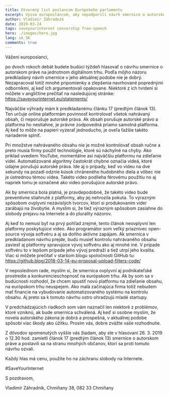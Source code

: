 ```yaml
---
title: Otvorený list poslancom Európskeho parlamentu
excerpt: Výzva europoslancom, aby nepodporili návrh smernice o autorskom práve na jednotnom digitálnom trhu
author: Vladimír Záhradník
date: 2019-03-24
tags: saveyourinternet censorship free-speech
hero: ./images/hero.jpg
lang: sk_SK
comments: true
---
```


Vážení europoslanci,

po dvoch rokoch debát budete budúci týždeň hlasovať o návrhu smernice o autorskom práve na jednotnom digitálnom trhu. Podľa môjho názoru predkladaný návrh smernice v jeho aktuálnej podobe nie je dobrý. Nezapracoval totiž mnohé pripomienky a zlepšenia navrhované poprednými odborníkmi, aj keď ich argumentovali opakovane. Niektoré z ich tvrdení si môžete v angličtine prečítať na nasledujúcej stránke: https://saveyourinternet.eu/statements/

Najväčšie výhrady mám k predkladanému článku 17 (predtým článok 13). Ten určuje online platformám povinnosť kontrolovať všetok nahrávaný obsah, či neporušuje autorské práva. Ak obsah porušuje autorské právo a platforma ho nestiahne, je právne zodpovedná priamo samotná platforma. Aj keď to môže na papieri vyzerať jednoducho, je oveľa ťažšie takéto nariadenie splniť.

Pri množstve nahrávaného obsahu nie je možné kontrolovať obsah ručne a preto musia firmy použiť technológie, ktoré sú náchylné na chyby. Ako príklad uvediem YouTube, momentálne asi najväčšiu platformu na zdieľanie videí. Automatizované algoritmy častokrát chybne označia videá, ktoré údajne porušujú autorské práva. Ide aj o prípady, keď vo videu na dve sekundy na pozadí odznie kúsok chráneného hudobného diela a vôbec nie je ústrednou témou videa. Takéto video podlieha férovému použitiu no aj napriek tomu je označené ako video porušujúce autorské právo.

Ak by smernica bola platná, je pravdepodobné, že takéto video bude preventívne stiahnuté z platformy, aby jej nehrozila pokuta. To výrazným spôsobom ovplyvní nezávislých tvorcov, ktorí si produkovaním videí zarábajú na živobytie. A myslím si, že tiež výrazným spôsobom zasiahne do slobody prejavu na Internete a do plurality názorov.

Aj keď to nemusí byť na prvý pohľad zrejmé, tento článok neovplyvní len platformy poskytujúce video. Ako programátor som veľký priaznivec open-source vývoja softvéru a aj sa doňho aktívne zapájam. Ak smernica v predkladanom návrhu prejde, budú musieť kontrolu nahrávaného obsahu zaviesť aj platformy spravujúce vývoj softvéru ako aj mnohé iné. V prípade softvéru to v lepšom prípade jeho vývoj predraží a tiež utrpí jeho kvalita. Viac si môžete prečítať v staršom blogu spoločnosti GitHub tu: https://github.blog/2018-03-14-eu-proposal-upload-filters-code/

V neposlednom rade, myslím si, že smernica ovplyvní aj podnikateľské prostredie a konkurencieschopnosť na európskom trhu. Ak by som sa v budúcnosti rozhodol, že chcem spustiť novú platformu na zdieľanie obsahu, na európskom trhu neuspejem. Ako malá začínajúca firma totiž nebudem mať financie na vybudovanie automatizovaného systému na kontrolu obsahu. Aj preto sa k tomuto návrhu ostro ohradzujú mladé startupy.

V predchádzajúcich riadkoch som vám naznačil len niektoré z problémov, ktoré vzniknú, ak bude smernica schválená. Aj keď si osobne myslím, že novela autorského zákona je dobrá a prospešná, v aktuálnej podobe spôsobí viac škody ako úžitku. Prosím vás, dobre zvážte vaše rozhodnutie.

Z dôvodov spomenutých vyššie vás žiadam, aby ste v hlasovaní 26. 3. 2019 o 12.30 hod. zamietli článok 17 (predtým článok 13) smernice o autorskom práve a postavili sa na stranu mnohých občanov, ktorí sa proti tomuto návrhu ozvali.

Každý hlas má cenu, použite ho na záchranu slobody na Internete.

&#35;SaveYourInternet

S pozdravom,

Vladimír Záhradník,
Chmiňany 38, 082 33 Chmiňany